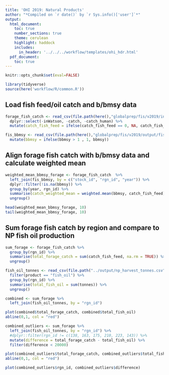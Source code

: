 ```yaml
---
title: 'OHI 2019: Natural Products'
author: "*Compiled on `r date()` by `r Sys.info()['user']`*"
output: 
  html_document:
    toc: true
    number_sections: true
    theme: cerulean
    highlight: haddock
    includes: 
      in_header: '../../../workflow/templates/ohi_hdr.html'
  pdf_document:
    toc: true
---
```



```r

knitr::opts_chunk$set(eval=FALSE)

library(tidyverse)
source(here('workflow/R/common.R'))
```

## Load fish feed/oil catch and b/bmsy data
```r
forage_fish_catch <- read_csv(file.path(here(),"globalprep/fis/v2019/int/catch_fish_feed.csv")) %>%
  dplyr::select(-inWatson, -catch, -catch_human) %>%
  mutate(catch_fish_feed = ifelse(catch_fish_feed == 0, NA, catch_fish_feed))

fis_bbmsy <- read_csv(file.path(here(),"globalprep/fis/v2019/output/fis_bbmsy.csv")) %>%
  mutate(bbmsy = ifelse(bbmsy > 1 , 1, bbmsy))
```

## Align forage fish catch with b/bmsy data and calculate weighted mean
```r
weighted_mean_bbmsy_forage <- forage_fish_catch  %>%
  left_join(fis_bbmsy, by = c("stock_id", "rgn_id", "year")) %>%
  dplyr::filter(!is.na(bbmsy)) %>%
  group_by(year, rgn_id) %>%
  summarise(catch_weighted_mean = weighted.mean(bbmsy, catch_fish_feed)) %>%
  ungroup()

head(weighted_mean_bbmsy_forage, 10)
tail(weighted_mean_bbmsy_forage, 10)
```

## Sum forage fish catch by region and compare to NP fish oil production

```r

sum_forage <- forage_fish_catch %>%
  group_by(rgn_id) %>%
  summarise(total_forage_catch = sum(catch_fish_feed, na.rm = TRUE)) %>%
  ungroup()

fish_oil_tonnes <- read_csv(file.path("../output/np_harvest_tonnes.csv")) %>%
  filter(product == "fish_oil") %>%
  group_by(rgn_id) %>%
  summarise(total_fish_oil = sum(tonnes)) %>%
  ungroup()

combined <- sum_forage %>%
  left_join(fish_oil_tonnes, by = "rgn_id")

plot(combined$total_forage_catch, combined$total_fish_oil)
abline(0,1, col = "red")

combined_outliers <- sum_forage %>%
  left_join(fish_oil_tonnes, by = "rgn_id") %>%
  #dplyr::filter(rgn_id != c(138, 163, 175, 210, 223, 143)) %>%
  mutate(difference = total_forage_catch - total_fish_oil) %>%
  filter(difference < 20000)

plot(combined_outliers$total_forage_catch, combined_outliers$total_fish_oil)
abline(0,1, col = "red")

plot(combined_outliers$rgn_id, combined_outliers$difference)

```

